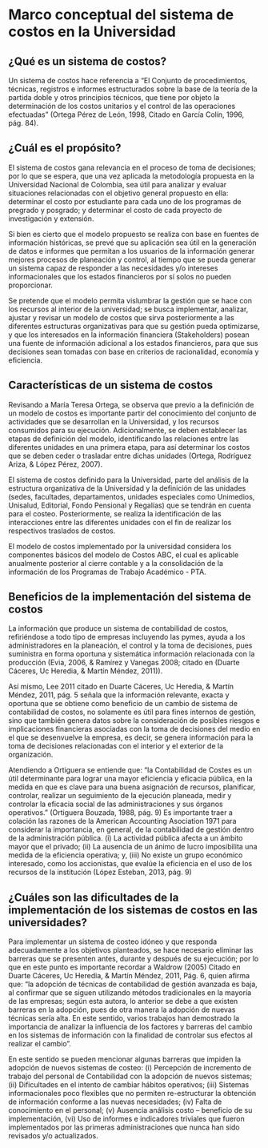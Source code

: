 # Marco conceptual del sistema de costos en la Universidad

## ¿Qué es un sistema de costos?

Un sistema de costos hace referencia a “El Conjunto de procedimientos, técnicas, registros e informes estructurados sobre la base de la teoría de la partida doble y otros principios técnicos, que tiene por objeto la determinación de los costos unitarios y el control de las operaciones efectuadas” (Ortega Pérez de León, 1998, Citado en García Colín, 1996, pág. 84). 

## ¿Cuál es el propósito?

El sistema de costos gana relevancia en el proceso de toma de decisiones; por lo que se espera, que una vez aplicada la metodología propuesta en la Universidad Nacional de Colombia, sea útil para analizar y evaluar situaciones relacionadas con el objetivo general propuesto en ella: determinar el costo por estudiante para cada uno de los programas de pregrado y posgrado; y determinar el costo de cada proyecto de investigación y extensión. 

Si bien es cierto que el modelo propuesto se realiza con base en fuentes de información históricas, se prevé que su aplicación sea útil en la generación de datos e informes que permitan a los usuarios de la información generar mejores procesos de planeación y control, al tiempo que se pueda generar un sistema capaz de responder a las necesidades y/o intereses informacionales que los estados financieros por sí solos no pueden proporcionar. 

Se pretende que el modelo permita vislumbrar la gestión que se hace con los recursos al interior de la universidad; se busca implementar, analizar, ajustar y revisar un modelo de costos que sirva posteriormente a las diferentes estructuras organizativas para que su gestión pueda optimizarse, y que los interesados en la información financiera (Stakeholders) posean una fuente de información adicional a los estados financieros, para que sus decisiones sean tomadas con base en criterios de racionalidad, economía y eficiencia. 

## Características de un sistema de costos

Revisando a María Teresa Ortega, se observa que previo a la definición de un modelo de costos es importante partir del conocimiento del conjunto de actividades que se desarrollan en la Universidad, y los recursos consumidos para su ejecución. Adicionalmente, se deben establecer las etapas de definición del modelo, identificando las relaciones entre las diferentes unidades en una primera etapa, para así determinar los costos que se deben ceder o trasladar entre dichas unidades (Ortega, Rodríguez Ariza, & López Pérez, 2007). 
	
El sistema de costos definido para la Universidad, parte del análisis de la estructura organizativa de la Universidad y la definición de las unidades (sedes, facultades, departamentos, unidades especiales como Unimedios, Unisalud, Editorial, Fondo Pensional y Regalías) que se tendrán en cuenta para el costeo. Posteriormente, se realiza la identificación de las interacciones entre las diferentes unidades con el fin de realizar los respectivos traslados de costos. 

El modelo de costos implementado por la universidad considera los componentes básicos del modelo de Costos ABC, el cual es aplicable anualmente posterior al cierre contable y a la consolidación de la información de los Programas de Trabajo Académico - PTA.

## Beneficios de la implementación del sistema de costos

La información que produce un sistema de contabilidad de costos, refiriéndose a todo tipo de empresas incluyendo las pymes, ayuda a los administradores en la planeación, el control y la toma de decisiones, pues suministra en forma oportuna y sistemática información relacionada con la producción (Evia, 2006, & Ramírez y Vanegas 2008; citado en (Duarte Cáceres, Uc Heredia, & Martín Méndez, 2011)).

Así mismo, Lee 2011 citado en Duarte Cáceres, Uc Heredia, & Martín Méndez, 2011, pág. 5 señala que la información relevante, exacta y oportuna que se obtiene como beneficio de un cambio de sistema de contabilidad de costos, no solamente es útil para fines internos de gestión, sino que también genera datos sobre la consideración de posibles riesgos e implicaciones financieras asociadas con la toma de decisiones del medio en el que se desenvuelve la empresa, es decir, se genera información para la toma de decisiones relacionadas con el interior y el exterior de la organización.  

Atendiendo a Ortiguera se entiende que: “la Contabilidad de Costes es un útil determinante para lograr una mayor eficiencia y eficacia pública, en la medida en que es clave para una buena asignación de recursos, planificar, controlar, realizar un seguimiento de la ejecución planeada, medir y controlar la eficacia social de las administraciones y sus órganos operativos.” (Ortiguera Bouzada, 1988, pág. 9)
Es importante traer a colación las razones de la American Accounting Asociation 1971 para considerar la importancia, en general, de la contabilidad de gestión dentro de la administración pública. (i) La actividad pública afecta a un ámbito mayor que el privado; (ii) La ausencia de un ánimo de lucro imposibilita una medida de la eficiencia operativa; y, (iii) No existe un grupo económico interesado, como los accionistas, que evalúe la eficiencia en el uso de los recursos de la institución (López Esteban, 2013, pág. 9)

## ¿Cuáles son las dificultades de la implementación de los sistemas de costos en las universidades?

Para implementar un sistema de costeo idóneo y que responda adecuadamente a los objetivos planteados, se hace necesario eliminar las barreras  que se presenten antes, durante y después de su ejecución; por lo que en este punto es importante recordar a Waldrow (2005) Citado en Duarte Cáceres, Uc Heredia, & Martín Méndez, 2011, Pág. 6, quien afirma que: “la adopción de técnicas de contabilidad de gestión avanzada es baja, al confirmar que se siguen utilizando métodos tradicionales en la mayoría de las empresas; según esta autora, lo anterior se debe a que existen barreras en la adopción, pues de otra manera la adopción de nuevas técnicas sería alta. En este sentido, varios trabajos han demostrado la importancia de analizar la influencia de los factores y barreras del cambio en los sistemas de información con la finalidad de controlar sus efectos al realizar el cambio”. 

En este sentido se pueden mencionar algunas barreras que impiden la adopción de nuevos sistemas de costeo: (i) Percepción de incremento de trabajo del personal de Contabilidad con la adopción de nuevos sistemas; (ii) Dificultades en el intento de cambiar hábitos operativos; (iii) Sistemas informacionales poco flexibles que no permiten re-estructurar la obtención de información conforme a las nuevas necesidades; (iv) Falta de conocimiento en el personal; (v) Ausencia análisis costo – beneficio de su implementación, (vi) Uso de informes e indicadores triviales que fueron implementados por las primeras administraciones que nunca han sido revisados y/o actualizados.


